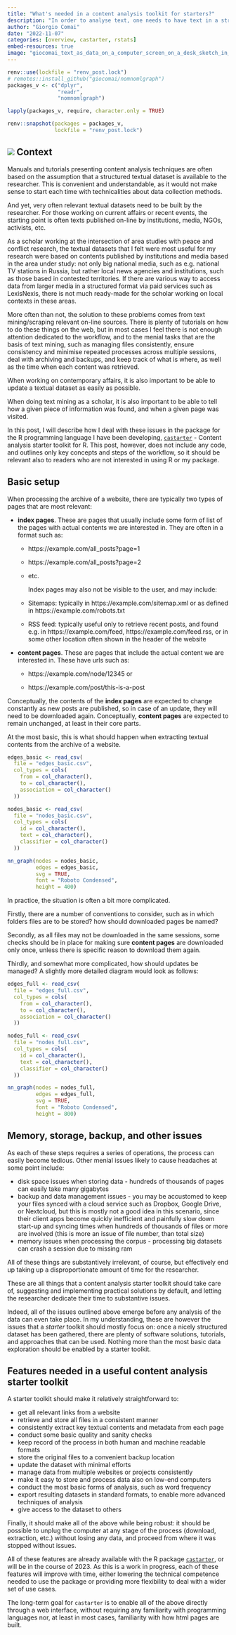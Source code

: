 ```yaml
---
title: "What's needed in a content analysis toolkit for starters?"
description: "In order to analyse text, one needs to have text in a structured format. How do we get there?"
author: "Giorgio Comai"
date: "2022-11-07"
categories: [overview, castarter, rstats]
embed-resources: true
image: "giocomai_text_as_data_on_a_computer_screen_on_a_desk_sketch_in__7464326f-d3d9-4670-b32f-a3641e0f8322.webp"
---
```


```r
renv::use(lockfile = "renv_post.lock")
# remotes::install_github("giocomai/nomnomlgraph")
packages_v <- c("dplyr", 
                "readr",
                "nomnomlgraph")

lapply(packages_v, require, character.only = TRUE)

```

```r
renv::snapshot(packages = packages_v,
               lockfile = "renv_post.lock")
```

## ![](giocomai_text_as_data_on_a_computer_screen_on_a_desk_sketch_in__7464326f-d3d9-4670-b32f-a3641e0f8322.webp) Context {#top-left-img}

Manuals and tutorials presenting content analysis techniques are often based on the assumption that a structured textual dataset is available to the researcher. This is convenient and understandable, as it would not make sense to start each time with technicalities about data collection methods.

And yet, very often relevant textual datasets need to be built by the researcher. For those working on current affairs or recent events, the starting point is often texts published on-line by institutions, media, NGOs, activists, etc.

As a scholar working at the intersection of area studies with peace and conflict research, the textual datasets that I felt were most useful for my research were based on contents published by institutions and media based in the area under study: not only big national media, such as e.g. national TV stations in Russia, but rather local news agencies and institutions, such as those based in contested territories. If there are various way to access data from larger media in a structured format via paid services such as LexisNexis, there is not much ready-made for the scholar working on local contexts in these areas.

More often than not, the solution to these problems comes from text mining/scraping relevant on-line sources. There is plenty of tutorials on how to do these things on the web, but in most cases I feel there is not enough attention dedicated to the workflow, and to the menial tasks that are the basis of text mining, such as managing files consistently, ensure consistency and minimise repeated processes across multiple sessions, deal with archiving and backups, and keep track of what is where, as well as the time when each content was retrieved.

When working on contemporary affairs, it is also important to be able to update a textual dataset as easily as possible.

When doing text mining as a scholar, it is also important to be able to tell how a given piece of information was found, and when a given page was visited.

In this post, I will describe how I deal with these issues in the package for the R programming language I have been developing, [`castarter`](https://github.com/giocomai/castarter) - Content analysis starter toolkit for R. This post, however, does not include any code, and outlines only key concepts and steps of the workflow, so it should be relevant also to readers who are not interested in using R or my package.

## Basic setup

When processing the archive of a website, there are typically two types of pages that are most relevant:

-   **index pages**. These are pages that usually include some form of list of the pages with actual contents we are interested in. They are often in a format such as:

    -   https://example.com/all_posts?page=1

    -   https://example.com/all_posts?page=2

    -   etc.

        Index pages may also not be visible to the user, and may include:

    -   Sitemaps: typically in https://example.com/sitemap.xml or as defined in https://example.com/robots.txt

    -   RSS feed: typically useful only to retrieve recent posts, and found e.g. in https://example.com/feed, https://example.com/feed.rss, or in some other location often shown in the header of the website

-   **content pages**. These are pages that include the actual content we are interested in. These have urls such as:

    -   https://example.com/node/12345 or

    -   https://example.com/post/this-is-a-post

Conceptually, the contents of the **index pages** are expected to change constantly as new posts are published, so in case of an update, they will need to be downloaded again. Conceptually, **content pages** are expected to remain unchanged, at least in their core parts.

At the most basic, this is what should happen when extracting textual contents from the archive of a website.

```r


edges_basic <- read_csv(
  file = "edges_basic.csv",
  col_types = cols(
    from = col_character(),
    to = col_character(),
    association = col_character()
  )) 

nodes_basic <- read_csv(
  file = "nodes_basic.csv",
  col_types = cols(
    id = col_character(),
    text = col_character(),
    classifier = col_character()
  )) 

nn_graph(nodes = nodes_basic, 
         edges = edges_basic,
         svg = TRUE,
         font = "Roboto Condensed",
         height = 400)

```

In practice, the situation is often a bit more complicated.

Firstly, there are a number of conventions to consider, such as in which folders files are to be stored? how should downloaded pages be named?

Secondly, as all files may not be downloaded in the same sessions, some checks should be in place for making sure **content pages** are downloaded only once, unless there is specific reason to download them again.

Thirdly, and somewhat more complicated, how should updates be managed? A slightly more detailed diagram would look as follows:

```r

edges_full <- read_csv(
  file = "edges_full.csv",
  col_types = cols(
    from = col_character(),
    to = col_character(),
    association = col_character()
  )) 

nodes_full <- read_csv(
  file = "nodes_full.csv",
  col_types = cols(
    id = col_character(),
    text = col_character(),
    classifier = col_character()
  )) 

nn_graph(nodes = nodes_full, 
         edges = edges_full,
         svg = TRUE,
         font = "Roboto Condensed",
         height = 800)


```

## Memory, storage, backup, and other issues

As each of these steps requires a series of operations, the process can easily become tedious. Other menial issues likely to cause headaches at some point include:

-   disk space issues when storing data - hundreds of thousands of pages can easily take many gigabytes
-   backup and data management issues - you may be accustomed to keep your files synced with a cloud service such as Dropbox, Google Drive, or Nextcloud, but this is mostly not a good idea in this scenario, since their client apps become quickly inefficient and painfully slow down start-up and syncing times when hundreds of thousands of files or more are involved (this is more an issue of file number, than total size)
-   memory issues when processing the corpus - processing big datasets can crash a session due to missing ram

All of these things are substantively irrelevant, of course, but effectively end up taking up a disproportionate amount of time for the researcher.

These are all things that a content analysis starter toolkit should take care of, suggesting and implementing practical solutions by default, and letting the researcher dedicate their time to substantive issues.

Indeed, all of the issues outlined above emerge before any analysis of the data can even take place. In my understanding, these are however the issues that a *starter* toolkit should mostly focus on: once a nicely structured dataset has been gathered, there are plenty of software solutions, tutorials, and approaches that can be used. Nothing more than the most basic data exploration should be enabled by a starter toolkit.

## Features needed in a useful content analysis starter toolkit

A starter toolkit should make it relatively straightforward to:

-   get all relevant links from a website
-   retrieve and store all files in a consistent manner
-   consistently extract key textual contents and metadata from each page
-   conduct some basic quality and sanity checks
-   keep record of the process in both human and machine readable formats
-   store the original files to a convenient backup location
-   update the dataset with minimal efforts
-   manage data from multiple websites or projects consistently
-   make it easy to store and process data also on low-end computers
-   conduct the most basic forms of analysis, such as word frequency
-   export resulting datasets in standard formats, to enable more advanced techniques of analysis
-   give access to the dataset to others

Finally, it should make all of the above while being robust: it should be possible to unplug the computer at any stage of the process (download, extraction, etc.) without losing any data, and proceed from where it was stopped without issues.

All of these features are already available with the R package [`castarter`](https://github.com/giocomai/castarter), or will be in the course of 2023. As this is a work in progress, each of these features will improve with time, either lowering the technical competence needed to use the package or providing more flexibility to deal with a wider set of use cases.

The long-term goal for `castarter` is to enable all of the above directly through a web interface, without requiring any familiarity with programming languages nor, at least in most cases, familiarity with how html pages are built.
